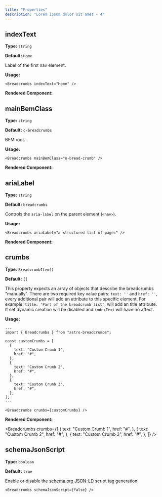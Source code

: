 ```yaml
---
title: "Properties"
description: "Lorem ipsum dolor sit amet - 4"
---
```



## indexText

**Type:** `string`

**Default:** `Home`

Label of the first nav element.

**Usage:**

```astro
<Breadcrumbs indexText="Home" />
```

**Rendered Component:**

<Breadcrumbs indexText="Home" />

## mainBemClass

**Type:** `string`

**Default:** `c-breadcrumbs`

BEM root.

**Usage:**

```astro
<Breadcrumbs mainBemClass="o-bread-crumb" />
```

**Rendered Component:**

<Breadcrumbs mainBemClass="o-bread-crumb" />

## ariaLabel

**Type:** `string`

**Default:** `breadcrumbs`

Controls the `aria-label` on the parent element (`<nav>`).

**Usage:**

```astro
<Breadcrumbs ariaLabel="a structured list of pages" />
```

**Rendered Component:**

<Breadcrumbs ariaLabel="a structured list of pages" />

## crumbs

**Type:** `BreadcrumbItem[]`

**Default:** `[]`

This property expects an array of objects that describe the breadcrumbs "manually". There are two required key value pairs: `text: ''` and `href: ''`, every additional pair will add an attribute to this specific element. For example: `title: 'Part of the breadcrumb list'`, will add an title attribute. If set dynamic creation will be disabled and `indexText` will have no affect.

**Usage:**

```astro
---
import { Breadcrumbs } from "astro-breadcrumbs";

const customCrumbs = [
  {
    text: "Custom Crumb 1",
    href: "#",
  },
  {
    text: "Custom Crumb 2",
    href: "#",
  },
  {
    text: "Custom Crumb 3",
    href: "#",
  },
];
---

<Breadcrumbs crumbs={customCrumbs} />

```

**Rendered Component:**

<Breadcrumbs crumbs={[
  {
    text: "Custom Crumb 1",
    href: "#",
  },
  {
    text: "Custom Crumb 2",
    href: "#",
  },
  {
    text: "Custom Crumb 3",
    href: "#",
  },
]} />

## schemaJsonScript

**Type:** `boolean`

**Default:** `true`

Enable or disable the [schema.org JSON-LD](https://schema.org/BreadcrumbList) script tag generation.

```astro
<Breadcrumbs schemaJsonScript={false} />
```
